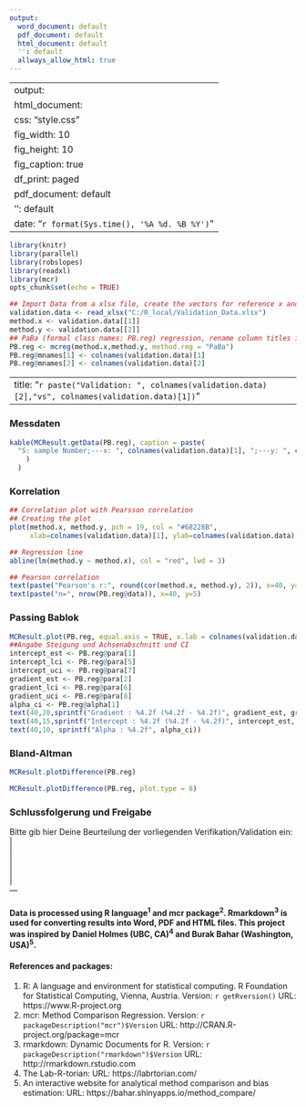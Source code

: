 ```yaml
---
output:
  word_document: default
  pdf_document: default
  html_document: default
  '': default
  allways_allow_html: true
---
```


---
output:
  html_document:
    css: "style.css"
    fig_width: 10
    fig_height: 10
    fig_caption: true
    df_print: paged
  pdf_document: default
  '': default
date: "`r format(Sys.time(), '%A %d. %B %Y')`"
---

```r
library(knitr)
library(parallel)
library(robslopes)
library(readxl)
library(mcr)
opts_chunk$set(echo = TRUE)
```

<!-- Prepare libraries and import data from Excel -->

<!-- create vectors method.x and method.y, run Passing Bablok regression -->

<!-- change column names in PB.reg@mnames to prepare for dynamic title-, axis- & legend labels-->

```r

## Import Data from a xlsx file, create the vectors for reference x and test y
validation.data <- read_xlsx("C:/R_local/Validation_Data.xlsx")
method.x <- validation.data[[1]]
method.y <- validation.data[[2]]
## PaBa (formal class names: PB.reg) regression, rename column titles in PB.reg@mnames
PB.reg <- mcreg(method.x,method.y, method.reg = "PaBa")
PB.reg@mnames[1] <- colnames(validation.data)[1]
PB.reg@mnames[2] <- colnames(validation.data)[2]

```

---
title: "`r paste("Validation: ", colnames(validation.data)[2],"vs", colnames(validation.data)[1])`"
---

### Messdaten

```r
kable(MCResult.getData(PB.reg), caption = paste(
  "S: sample Number;---x: ", colnames(validation.data)[1], ";---y: ", colnames(validation.data)[2]
    )
  )
```

### Korrelation

<!-- Pearsson correlation and plot, sample number n from PB.reg@data -->

```r

## Correlation plot with Pearsson correlation
## Creating the plot
plot(method.x, method.y, pch = 19, col = "#68228B", 
     xlab=colnames(validation.data)[1], ylab=colnames(validation.data)[2])

## Regression line
abline(lm(method.y ~ method.x), col = "red", lwd = 3)

## Pearson correlation
text(paste("Pearson's r:", round(cor(method.x, method.y), 2)), x=40, y=10)
text(paste("n=", nrow(PB.reg@data)), x=40, y=5)

```

### Passing Bablok

<!-- Passing Bablok Plot mit Steigung, Achsenabschnitt, Spearman's correlation  -->

```r

MCResult.plot(PB.reg, equal.axis = TRUE, x.lab = colnames(validation.data)[1], y.lab = colnames(validation.data)[2], points.col = "#68228B", points.pch = 19, ci.area = TRUE, ci.area.col = "#0000FF50", main = paste("Validation", colnames(validation.data)[2], "vs", colnames(validation.data)[1]), sub = "", add.cor = TRUE, cor.method = "spearman", add.grid = FALSE, points.cex = 1)
##Angabe Steigung und Achsenabschnitt und CI
intercept_est <- PB.reg@para[1]
intercept_lci <- PB.reg@para[5]
intercept_uci <- PB.reg@para[7]
gradient_est <- PB.reg@para[2]
gradient_lci <- PB.reg@para[6]
gradient_uci <- PB.reg@para[8]
alpha_ci <- PB.reg@alpha[1]
text(40,20,sprintf("Gradient : %4.2f (%4.2f - %4.2f)", gradient_est, gradient_lci, gradient_uci))
text(40,15,sprintf("Intercept : %4.2f (%4.2f - %4.2f)", intercept_est, intercept_lci, intercept_uci))
text(40,10, sprintf("Alpha : %4.2f", alpha_ci))

```

### Bland-Altman

```r
MCResult.plotDifference(PB.reg)
```

```r
MCResult.plotDifference(PB.reg, plot.type = 8)
```


### Schlussfolgerung und Freigabe

<!-- User Input zur Beurteilung und Freigabe -->

Bitte gib hier Deine Beurteilung der vorliegenden Verifikation/Validation ein:  
|  
|  
|  
|  
|  
---

#### Data is processed using R language^1^ and mcr package^2^.  Rmarkdown^3^ is used for converting results into Word, PDF and HTML files. This project was inspired by Daniel Holmes (UBC, CA)^4^ and Burak Bahar (Washington, USA)^5^.

#### References and packages:

1. R: A language and environment for statistical computing. R Foundation for Statistical Computing, Vienna, Austria. Version: `r getRversion()` URL: https://www.R-project.org
2. mcr: Method Comparison Regression. Version: `r packageDescription("mcr")$Version` URL: http://CRAN.R-project.org/package=mcr
3. rmarkdown: Dynamic Documents for R. Version: `r packageDescription("rmarkdown")$Version` URL: http://rmarkdown.rstudio.com
4. The Lab-R-torian: URL: https://labrtorian.com/
5. An interactive website for analytical method comparison and bias estimation: URL: https://bahar.shinyapps.io/method_compare/


